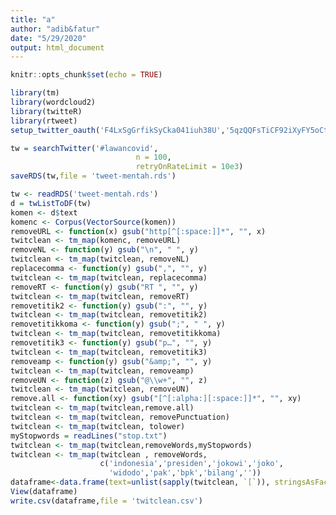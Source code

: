 ```yaml
---
title: "a"
author: "adib&fatur"
date: "5/29/2020"
output: html_document
---
```


```r
knitr::opts_chunk$set(echo = TRUE)
```

```r
library(tm)
library(wordcloud2)
library(twitteR)
library(rtweet)
setup_twitter_oauth('F4LxSgGrfikSyCka041iuh38U','5qzQQFsTiCF92iXyFY5oCtpW8GX0rFDStWwYk5v4iMaLA5z0zK','1919983909-iOT9t0hMoJkZRLLFIglSJyL1PQzhETAjV2NsDtv','TeHAWOq9I7BuzgeWtheIM2y5smQuFlTwLwDHyPbqD7ZhG')
```

```r
tw = searchTwitter('#lawancovid', 
                            n = 100,
                            retryOnRateLimit = 10e3)
saveRDS(tw,file = 'tweet-mentah.rds')
```

```r
tw <- readRDS('tweet-mentah.rds')
d = twListToDF(tw)
komen <- d$text
komenc <- Corpus(VectorSource(komen))
removeURL <- function(x) gsub("http[^[:space:]]*", "", x)
twitclean <- tm_map(komenc, removeURL)
removeNL <- function(y) gsub("\n", " ", y)
twitclean <- tm_map(twitclean, removeNL)
replacecomma <- function(y) gsub(",", "", y)
twitclean <- tm_map(twitclean, replacecomma)
removeRT <- function(y) gsub("RT ", "", y)
twitclean <- tm_map(twitclean, removeRT)
removetitik2 <- function(y) gsub(":", "", y)
twitclean <- tm_map(twitclean, removetitik2)
removetitikkoma <- function(y) gsub(";", " ", y)
twitclean <- tm_map(twitclean, removetitikkoma)
removetitik3 <- function(y) gsub("p…", "", y)
twitclean <- tm_map(twitclean, removetitik3)
removeamp <- function(y) gsub("&amp;", "", y)
twitclean <- tm_map(twitclean, removeamp)
removeUN <- function(z) gsub("@\\w+", "", z)
twitclean <- tm_map(twitclean, removeUN)
remove.all <- function(xy) gsub("[^[:alpha:][:space:]]*", "", xy)
twitclean <- tm_map(twitclean,remove.all)
twitclean <- tm_map(twitclean, removePunctuation)
twitclean <- tm_map(twitclean, tolower)
myStopwords = readLines("stop.txt")
twitclean <- tm_map(twitclean,removeWords,myStopwords)
twitclean <- tm_map(twitclean , removeWords, 
                    c('indonesia','presiden','jokowi','joko',
                      'widodo','pak','bpk','bilang',''))
dataframe<-data.frame(text=unlist(sapply(twitclean, `[`)), stringsAsFactors=F)
View(dataframe)
write.csv(dataframe,file = 'twitclean.csv')
```